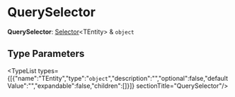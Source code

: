
# QuerySelector

 **QuerySelector**: [Selector](types.CommonTypes.Selector.mdx)&#60;TEntity&#62; & `object`

## Type Parameters

<TypeList types={[{"name":"TEntity","type":"`object`","description":"","optional":false,"defaultValue":"","expandable":false,"children":[]}]}  sectionTitle="QuerySelector"/>

